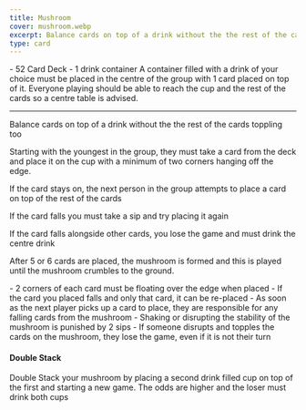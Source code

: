 ```yaml
---
title: Mushroom
cover: mushroom.webp
excerpt: Balance cards on top of a drink without the the rest of the cards toppling too
type: card
---
```


<GameHero
  cover="/BeerGoggleGames/images/mushroom.webp"
  alt="Mushroom"
/>

<GameSection title="Equipment" icon="/BeerGoggleGames/images/liquor.webp">
-   52 Card Deck
-   1 drink container
</GameSection>

<GameSection title="Setup" icon="/BeerGoggleGames/images/settings.webp">
A container filled with a drink of your choice must be placed in the centre of the group with 1 card placed on top of it. Everyone playing should be able to reach the cup and the rest of the cards so a centre table is advised.

* * *
</GameSection>

<GameSection title="Aim of the Game" icon="/BeerGoggleGames/images/target.webp">
<p>Balance cards on top of a drink without the the rest of the cards toppling too</p>
</GameSection>

<GameSection title="How to Play" icon="/BeerGoggleGames/images/question.webp">
Starting with the youngest in the group, they must take a card from the deck and place it on the cup with a minimum of two corners hanging off the edge.

If the card stays on, the next person in the group attempts to place a card on top of the rest of the cards

If the card falls you must take a sip and try placing it again

If the card falls alongside other cards, you lose the game and must drink the centre drink

After 5 or 6 cards are placed, the mushroom is formed and this is played until the mushroom crumbles to the ground.
</GameSection>

<GameSection title="Rules" icon="/BeerGoggleGames/images/rules.webp">
-   2 corners of each card must be floating over the edge when placed
-   If the card you placed falls and only that card, it can be re-placed
-   As soon as the next player picks up a card to place, they are responsible for any falling cards from the mushroom
-   Shaking or disrupting the stability of the mushroom is punished by 2 sips
-   If someone disrupts and topples the cards on the mushroom, they lose the game, even if it is not their turn
</GameSection>

<GameSection title="Special Edition" icon="/BeerGoggleGames/images/special.webp">

<h4>Double Stack</h4>

<p>Double Stack your mushroom by placing a second drink filled cup on top of the first and starting a new game. The odds are higher and the loser must drink both cups</p>
</GameSection>

<ShareButtons title="Mushroom" />

<FeedbackCard>
</FeedbackCard>

